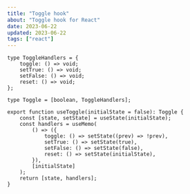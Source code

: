 ```yaml
---
title: "Toggle hook"
about: "Toggle hook for React"
date: 2023-06-22
updated: 2023-06-22
tags: ["react"]
---
```


```tsx
type ToggleHandlers = {
	toggle: () => void;
	setTrue: () => void;
	setFalse: () => void;
	reset: () => void;
};

type Toggle = [boolean, ToggleHandlers];

export function useToggle(initialState = false): Toggle {
	const [state, setState] = useState(initialState);
	const handlers = useMemo(
		() => ({
			toggle: () => setState((prev) => !prev),
			setTrue: () => setState(true),
			setFalse: () => setState(false),
			reset: () => setState(initialState),
		}),
		[initialState]
	);
	return [state, handlers];
}
```
